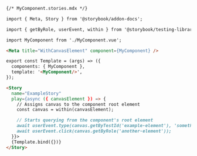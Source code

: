 ```md
{/* MyComponent.stories.mdx */}

import { Meta, Story } from '@storybook/addon-docs';

import { getByRole, userEvent, within } from '@storybook/testing-library';

import MyComponent from './MyComponent.vue';

<Meta title="WithCanvasElement" component={MyComponent} />

export const Template = (args) => ({
  components: { MyComponent },
  template: '<MyComponent/>',
});

<Story
  name="ExampleStory"
  play={async ({ canvasElement }) => {
    // Assigns canvas to the component root element
    const canvas = within(canvasElement);

    // Starts querying from the component's root element
    await userEvent.type(canvas.getByTestId('example-element'), 'something');
    await userEvent.click(canvas.getByRole('another-element'));
  }}>
  {Template.bind({})}
</Story>
```